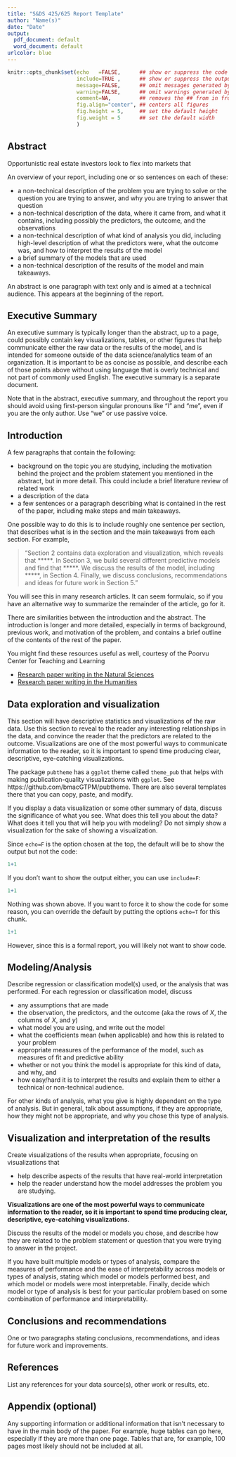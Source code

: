 ```yaml
---
title: "S&DS 425/625 Report Template"
author: "Name(s)"
date: "Date"
output:
  pdf_document: default
  word_document: default
urlcolor: blue
---
```


```r
knitr::opts_chunk$set(echo   =FALSE,      ## show or suppress the code
                      include=TRUE ,      ## show or suppress the output
                      message=FALSE,      ## omit messages generated by code
                      warning=FALSE,      ## omit warnings generated by code
                      comment=NA,         ## removes the ## from in front of outputs
                      fig.align="center", ## centers all figures
                      fig.height = 5,     ## set the default height
                      fig.weight = 5      ## set the default width
                      )
```

## Abstract

Opportunistic real estate investors look to flex into markets that 


An overview of your report, including one or so sentences on each of these:

- a non-technical description of the problem you are trying to solve or the question you are trying to answer, and why you are trying to answer that question
- a non-technical description of the data, where it came from, and what it contains, including possibly the predictors, the outcome, and the observations
- a non-technical description of what kind of analysis you did, including high-level description of what the predictors were, what the outcome was, and how to interpret the results of the model
- a brief summary of the models that are used 
- a non-technical description of the results of the model and main takeaways.

An abstract is one paragraph with text only and is aimed at a technical audience. This appears at the beginning of the report.

## Executive Summary
An executive summary is typically longer than the abstract, up to a page, could possibly contain key visualizations, tables, or other figures that help communicate either the raw data or the results of the model, and is intended for someone outside of the data science/analytics team of an organization. It is important to be as concise as possible, and describe each of those points above without using language that is overly technical and not part of commonly used English. The executive summary is a separate document. 

Note that in the abstract, executive summary, and throughout the report you should avoid using first-person singular pronouns like "I" and "me", even if you are the only author. Use "we" or use passive voice. 

## Introduction 
A few paragraphs that contain the following:

- background on the topic you are studying, including the motivation behind the project and the problem statement you mentioned in the abstract, but in more detail. This could include a brief literature review of related work
- a description of the data
- a few sentences or a paragraph describing what is contained in the rest of the paper, including make steps and main takeaways. 

One possible way to do this is to include roughly one sentence per section, that describes what is in the section and the main takeaways from each section.  For example, 

> "Section 2 contains data exploration and visualization, which reveals that *****.  In Section 3, we build several different predictive models and find that *****. We discuss the results of the model, including *****, in Section 4. Finally, we discuss conclusions, recommendations and ideas for future work in Section 5."

You will see this in many research articles. It can seem formulaic, so if you have an alternative way to summarize the remainder of the article, go for it. 

There are similarities between the introduction and the abstract. The introduction is longer and more detailed, especially in terms of background, previous work, and motivation of the problem, and contains a brief outline of the contents of the rest of the paper. 

You might find these resources useful as well, courtesy of the Poorvu Center for Teaching and Learning

- [Research paper writing in the Natural Sciences](https://poorvucenter.yale.edu/sites/default/files/files/Schultz_ResearchPaper_NaturalSciences_formatted.pdf)
- [Research paper writing in the Humanities](https://poorvucenter.yale.edu/sites/default/files/files/LPaul_Humanities.pdf)

## Data exploration and visualization 
This section will have descriptive statistics and visualizations of the raw data.  Use this section to reveal to the reader any interesting relationships in the data, and convince the reader that the predictors are related to the outcome. Visualizations are one of the most powerful ways to communicate information to the reader, so it is important to spend time producing clear, descriptive, eye-catching visualizations.

The package `pubtheme` has a `ggplot` theme called `theme_pub` that helps with making publication-quality visualizations with `ggplot`. See https://github.com/bmacGTPM/pubtheme. There are also several templates there that you can copy, paste, and modify. 

If you display a data visualization or some other summary of data, discuss the significance of what you see. What does this tell you about the data? What does it tell you that will help you with modeling? Do not simply show a visualization for the sake of showing a visualization.

Since `echo=F` is the option chosen at the top, the default will be to show the output but not the code: 
```r
1+1
```

If you don't want to show the output either, you can use `include=F`:
```r
1+1
```

Nothing was shown above. If you want to force it to show the code for some reason, you can override the default by putting the options `echo=T` for this chunk.
```r
1+1
```

However, since this is a formal report, you will likely not want to show code. 

## Modeling/Analysis
Describe regression or classification model(s) used, or the analysis that was performed. For each regression or classification model, discuss 

- any assumptions that are made
- the observation, the predictors, and the outcome (aka the rows of $X$, the columns of $X$, and $y$)
- what model you are using, and write out the model
- what the coefficients mean (when applicable) and how this is related to your problem 
- appropriate measures of the performance of the model, such as measures of fit and predictive ability
- whether or not you think the model is appropriate for this kind of data, and why, and
- how easy/hard it is to interpret the results and explain them to either a technical or non-technical audience.

For other kinds of analysis, what you give is highly dependent on the type of analysis. But in general, talk about assumptions, if they are appropriate, how they might not be appropriate, and why you chose this type of analysis. 

## Visualization and interpretation of the results
Create visualizations of the results when appropriate, focusing on visualizations that 

- help describe aspects of the results that have real-world interpretation 
- help the reader understand how the model addresses the problem you are studying. 

**Visualizations are one of the most powerful ways to communicate information to the reader, so it is important to spend time producing clear, descriptive, eye-catching visualizations.**

Discuss the results of the model or models you chose, and describe how they are related to the problem statement or question that you were trying to answer in the project.  

If you have built multiple models or types of analysis, compare the measures of performance and the ease of interpretability across models or types of analysis, stating which model or models performed best, and which model or models were most interpretable.  Finally, decide which model or type of analysis is best for your particular problem based on some combination of performance and interpretability.

## Conclusions and recommendations
One or two paragraphs stating conclusions, recommendations, and ideas for future work and improvements.


## References
List any references for your data source(s), other work or results, etc. 


## Appendix (optional)
Any supporting information or additional information that isn't necessary to have in the main body of the paper. For example, huge tables can go here, especially if they are more than one page. Tables that are, for example, 100 pages most likely should not be included at all. 
